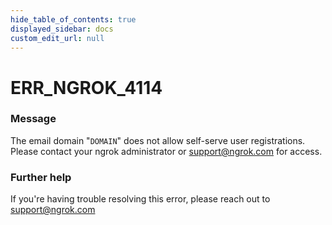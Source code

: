```yaml
---
hide_table_of_contents: true
displayed_sidebar: docs
custom_edit_url: null
---
```



# ERR_NGROK_4114

### Message

The email domain "`DOMAIN`" does not allow self-serve user registrations. Please contact your ngrok administrator or support@ngrok.com for access.

### Further help

If you're having trouble resolving this error, please reach out to [support@ngrok.com](mailto:support@ngrok.com?subject=Help%20with%20ERR_NGROK_4114)

<ErrorDetails error="err_ngrok_4114" />
